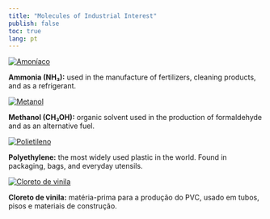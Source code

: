 ```yaml
---
title: "Molecules of Industrial Interest"
publish: false
toc: true
lang: pt
---
```


<div class="industrial d-flex flex-wrap justify-content-center gap-4">

<a href="https://chemapps.stolaf.edu/jmol/jmol.php?model=N">
  <img src="amoníaco.png" alt="Amoníaco" style="max-width: 150px; height: auto;">
</a>
<p><strong>Ammonia (NH₃):</strong> used in the manufacture of fertilizers, cleaning products, and as a refrigerant.</p>

<a href="https://chemapps.stolaf.edu/jmol/jmol.php?model=CO">
  <img src="Metanol.png" alt="Metanol" style="max-width: 150px; height: auto;">
</a>
<p><strong>Methanol (CH₃OH):</strong> organic solvent used in the production of formaldehyde and as an alternative fuel.</p>

<a href="https://chemapps.stolaf.edu/jmol/jmol.php?model=C=C">
  <img src="polietileno.png" alt="Polietileno" style="max-width: 150px; height: auto;">
</a>
<p><strong>Polyethylene:</strong> the most widely used plastic in the world. Found in packaging, bags, and everyday utensils.</p>

<a href="https://chemapps.stolaf.edu/jmol/jmol.php?model=C=CCl">
  <img src="cloreto de vinila.png" alt="Cloreto de vinila" style="max-width: 150px; height: auto;">
</a>
<p><strong>Cloreto de vinila:</strong> matéria-prima para a produção do PVC, usado em tubos, pisos e materiais de construção.</p>

</div>
